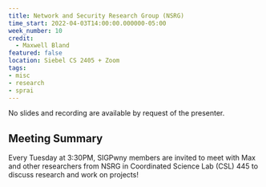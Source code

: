 ```yaml
---
title: Network and Security Research Group (NSRG)
time_start: 2022-04-03T14:00:00.000000-05:00
week_number: 10
credit:
  - Maxwell Bland
featured: false
location: Siebel CS 2405 + Zoom
tags:
- misc
- research
- sprai
---
```

No slides and recording are available by request of the presenter.

## Meeting Summary
Every Tuesday at 3:30PM, SIGPwny members are invited to meet with Max and other researchers from NSRG in Coordinated Science Lab (CSL) 445 to discuss research and work on projects!